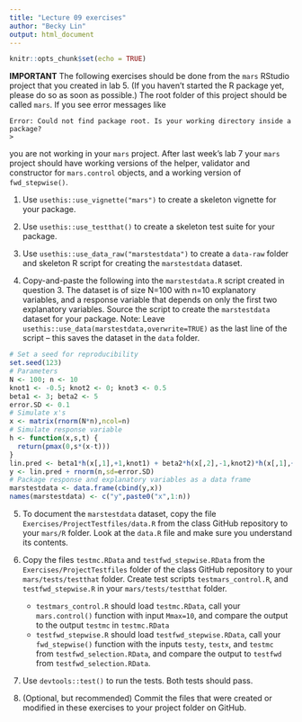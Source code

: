 ```yaml
---
title: "Lecture 09 exercises"
author: "Becky Lin"
output: html_document
---
```


```r
knitr::opts_chunk$set(echo = TRUE)
```

**IMPORTANT** The following exercises should be done from 
the `mars` RStudio project that you created in lab 5. (If you haven't started the R package yet, please
do so as soon as possible.) The root folder of this project should be
called `mars`. If you see error messages like
```
Error: Could not find package root. Is your working directory inside a package?
> 
```
you are not working in your `mars` project.
After last week's lab 7 your `mars` project should have working versions of the helper, validator
and constructor for `mars.control` objects, and a working version of 
`fwd_stepwise()`.

1. Use `usethis::use_vignette("mars")` to create a  skeleton vignette
for your package.

2. Use `usethis::use_testthat()` to create a skeleton test suite 
for your package. 

3. Use `usethis::use_data_raw("marstestdata")` to create a `data-raw` folder
and skeleton R script for creating the `marstestdata` dataset. 

4. Copy-and-paste the following into the `marstestdata.R` script 
created in question 3. The dataset is of 
size N=100 with n=10 explanatory variables, and a response 
variable that depends on only the first two explanatory variables.
Source the script to create the `marstestdata` dataset for your
package. Note: Leave
`usethis::use_data(marstestdata,overwrite=TRUE)` as the last
line of the script -- this saves the dataset in the `data` folder.

```r
# Set a seed for reproducibility
set.seed(123)
# Parameters
N <- 100; n <- 10
knot1 <- -0.5; knot2 <- 0; knot3 <- 0.5
beta1 <- 3; beta2 <- 5
error.SD <- 0.1
# Simulate x's
x <- matrix(rnorm(N*n),ncol=n)
# Simulate response variable
h <- function(x,s,t) { 
  return(pmax(0,s*(x-t)))
}
lin.pred <- beta1*h(x[,1],+1,knot1) + beta2*h(x[,2],-1,knot2)*h(x[,1],+1,knot3)
y <- lin.pred + rnorm(n,sd=error.SD)
# Package response and explanatory variables as a data frame
marstestdata <- data.frame(cbind(y,x))
names(marstestdata) <- c("y",paste0("x",1:n))
```

5. To document the `marstestdata` dataset, copy the file
`Exercises/ProjectTestfiles/data.R` from the class GitHub repository
to your `mars/R` folder. Look at the `data.R` file and make
sure you understand its contents.

6. Copy the files `testmc.RData` and `testfwd_stepwise.RData` 
from the `Exercises/ProjectTestfiles` folder of the class
GitHub repository to your `mars/tests/testthat`
folder. Create test scripts `testmars_control.R`, and
`testfwd_stepwise.R` in your `mars/tests/testthat` folder. 
    * `testmars_control.R` should load `testmc.RData`, 
    call your `mars.control()` function with input `Mmax=10`, 
    and compare the output to the output `testmc` in `testmc.RData`
    * `testfwd_stepwise.R` should load `testfwd_stepwise.RData`,
    call your `fwd_stepwise()` function with the inputs 
    `testy`, `testx`, and `testmc` from `testfwd_selection.RData`,
    and compare the output to `testfwd` from `testfwd_selection.RData`.

7. Use `devtools::test()` to run the tests. Both tests should pass.

8. (Optional, but recommended) 
Commit the files that were created or modified in these exercises to your
project folder on GitHub.